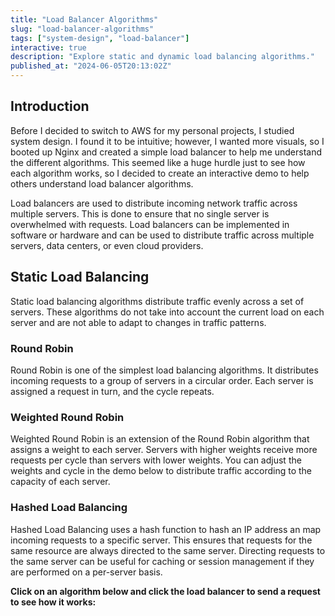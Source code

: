 ```yaml
---
title: "Load Balancer Algorithms"
slug: "load-balancer-algorithms"
tags: ["system-design", "load-balancer"]
interactive: true
description: "Explore static and dynamic load balancing algorithms."
published_at: "2024-06-05T20:13:02Z"
---
```


## Introduction

Before I decided to switch to AWS for my personal projects, I studied system design. I found it to be intuitive; however, I wanted more visuals, so I booted up Nginx and created a simple load balancer to help me understand the different algorithms. This seemed like a huge hurdle just to see how each algorithm works, so I decided to create an interactive demo to help others understand load balancer algorithms.

Load balancers are used to distribute incoming network traffic across multiple servers. This is done to ensure that no single server is overwhelmed with requests. Load balancers can be implemented in software or hardware and can be used to distribute traffic across multiple servers, data centers, or even cloud providers.

## Static Load Balancing

Static load balancing algorithms distribute traffic evenly across a set of servers. These algorithms do not take into account the current load on each server and are not able to adapt to changes in traffic patterns.

### Round Robin

Round Robin is one of the simplest load balancing algorithms. It distributes incoming requests to a group of servers in a circular order. Each server is assigned a request in turn, and the cycle repeats.

### Weighted Round Robin

Weighted Round Robin is an extension of the Round Robin algorithm that assigns a weight to each server. Servers with higher weights receive more requests per cycle than servers with lower weights. You can adjust the weights and cycle in the demo below to distribute traffic according to the capacity of each server.

### Hashed Load Balancing

Hashed Load Balancing uses a hash function to hash an IP address an map incoming requests to a specific server. This ensures that requests for the same resource are always directed to the same server. Directing requests to the same server can be useful for caching or session management if they are performed on a per-server basis.

**Click on an algorithm below and click the load balancer to send a request to see how it works:**

<LoadBalancerDemo />

